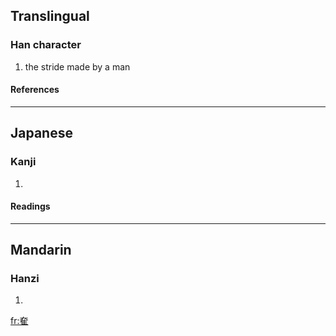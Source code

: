 ==Translingual==
===Han character===
{{Han char|rn=37|rad=大|as=08|sn=11|four=|canj=大人土 (KOG), X大人土 (XKOG)}}
# the stride made by a man
====References====
{{Han ref|kx=0252.200|dkj=05945|dj=0514.160|hdz=10543.130|uh=595E|ud=22878}}
----
==Japanese==
===Kanji===
{{ja-kanji|grade=|rs=大08}}
# {{defn|Japanese}} 
====Readings====
{{ja-readings|on=[[しゅん]] (shun), [[すい]] (sui), [[よう]] (yō)|kun=[[はばたく]] (habataku)}}
----
==Mandarin==
===Hanzi===
{{cmn-hanzi|pin=[[xùn]] ([[xun4]])|wg=hsün<sup>4</sup>}}
# {{defn|Mandarin}}

[[fr:奞]]